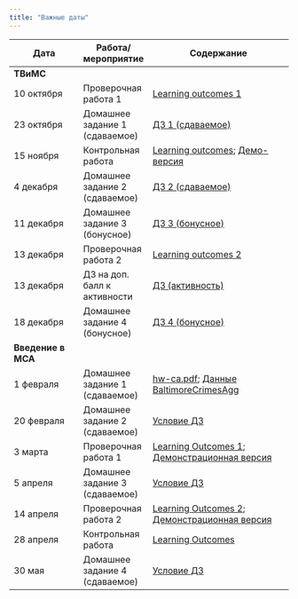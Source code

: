 ```yaml
---
title: "Важные даты"
---
```

 

Дата | Работа/мероприятие  |      Содержание
--------------------------- | ----------------- | --------------------------------------------------------
**ТВиМС** | |
10 октября | Проверочная работа 1 | <a href="tvims2_LO1.pdf" title=>Learning outcomes 1</a> 
23 октября | Домашнее задание 1 (сдаваемое) | <a href="tvims2_hw.pdf" title=>ДЗ 1 (сдаваемое)</a> 
15 ноября | Контрольная работа | <a href="tvims2_midterm_LO_2022.pdf" title=>Learning outcomes</a>; <a href="tvims2_demo_midterm_2022.pdf" title=>Демо-версия</a> 
4 декабря | Домашнее задание 2 (сдаваемое) | <a href="tvims2_hw2.pdf" title=>ДЗ 2 (сдаваемое)</a>
11 декабря | Домашнее задание 3 (бонусное) | <a href="tvims2_bonus1_2022.pdf" title=>ДЗ 3 (бонусное)</a>
13 декабря | Проверочная работа 2 | <a href="tvims2_LO2.pdf" title=>Learning outcomes 2</a>
13 декабря | ДЗ на доп. балл к активности | <a href="tvims2_hw_bonus.pdf" title=>ДЗ (активность) </a>
18 декабря | Домашнее задание 4 (бонусное) | <a href="tvims2_bonus2_2022.pdf" title=>ДЗ 4 (бонусное)</a>
**Введение в МСА** | |
1 февраля | Домашнее задание 1 (сдаваемое) | <a href="hw-ca.pdf" title=>hw-ca.pdf</a>; <a href="https://disk.yandex.ru/d/kB2TYnHgrSrfmQ" title=>Данные BaltimoreCrimesAgg</a>
20 февраля | Домашнее задание 2 (сдаваемое) | <a href="tvims3_reg_hw2_2023.pdf" title=>Условие ДЗ</a>
3 марта | Проверочная работа 1 | <a href="tvims3_reg_LO1.pdf" title=>Learning Outcomes 1</a>; <a href="tvims3_reg_test1_demo.pdf" title=>Демонстрационная версия</a>
5 апреля | Домашнее задание 3 (сдаваемое) | <a href="tvims3_reg_hw_3.pdf" title=>Условие ДЗ</a>
14 апреля | Проверочная работа 2 | <a href="tvims3_reg_LO2.pdf" title=>Learning Outcomes 2</a>; <a href="tvims3_demo_test2.pdf" title=>Демонстрационная версия</a>
28 апреля | Контрольная работа | <a href="tvims3_midterm_LO.pdf" title=>Learning Outcomes</a>
30 мая | Домашнее задание 4 (сдаваемое) | <a href="tvims3_hw_18_05.pdf" title=>Условие ДЗ</a>
